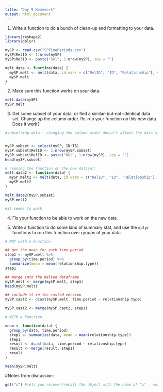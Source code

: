 ```yaml
---
title: "Day 9 Homework"
output: html_document
---
```


1. Write a function to do a bunch of clean-up and formatting to your data.

```r
library(reshape2)
library(dplyr)

mySP <- read.csv("SPTimePeriods.csv")
mySP$RelID <- 1:nrow(mySP)
mySP$RelID <- paste("Rel", 1:nrow(mySP), sep = "")

melt.data <- function(data) {
  mySP.melt <- melt(data, id.vars = c("RelID", "ID", "Relationship"), value.name = "relationship.type", variable.name = "time.period")
  mySP.melt
}


```


2. Make sure this function works on your data.

```r
melt.data(mySP)
mySP.melt

```


3. Get some subset of your data, or find a similar-but-not-identical data set.  Change up the column order.  Re-run your function on this new data.  Does it work?

```r
#subsetting data - changing the column order doesn't affect the data since the columns are all similarly constructed


mySP.subset <- select(mySP, ID:T5)
mySP.subset$RelID <- 1:nrow(mySP.subset)
mySP.subset$RelID <- paste("Rel", 1:nrow(mySP), sep = "")
head(mySP.subset)

# running the function on the new dataset:
melt.data2 <- function(data) {
  mySP.melt2 <- melt(data, id.vars = c("RelID", "ID", "Relationship"), value.name = "relationship.type", variable.name = "time.period")
  mySP.melt2
}

melt.data2(mySP.subset)
mySP.melt2

#it seems to work
```


4. Fix your function to be able to work on the new data.

5. Write a function to do some kind of summary stat, and use the `dplyr` functions to run this function over groups of your data.

```r

# NOT with a Function

## get the mean for each time period
step1 <- mySP.melt %>%
  group_by(time.period) %>%
  summarize(mean = mean(relationship.type))
step1

## merge into the melted dataframe
mySP.melt <- merge(mySP.melt, step1)
head(mySP.melt)

## include it in the casted version
mySP.cast2 <- dcast(mySP.melt, time.period ~ relationship.type)

mySP.cast2 <- merge(mySP.cast2, step1)

# WITH a Function

mean <- function(data) {
  group_by(data, time.period)
  step1 <- summarize(data, mean = mean(relationship.type))
  step1
  result <- dcast(data, time.period ~ relationship.type)
  result <- merge(result, step1)
  result
}

mean(mySP.melt)

```


#Notes from discussion:

```r
get("x") #lets you recover/recall the object with the name of "x" - works to recall a variable with a string name
```


